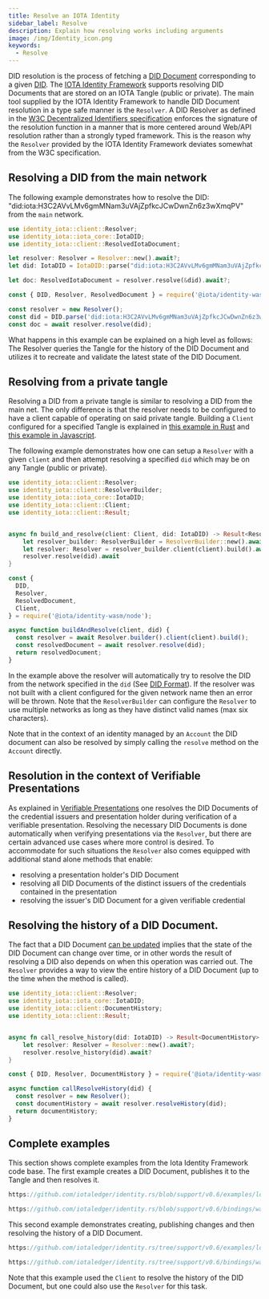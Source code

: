 ```yaml
---
title: Resolve an IOTA Identity
sidebar_label: Resolve
description: Explain how resolving works including arguments
image: /img/Identity_icon.png
keywords:
  - Resolve
---
```




<Announcement />

DID resolution is the process of fetching a [DID Document](https://www.w3.org/TR/did-core/#dfn-did-documents) corresponding to a given [DID](https://www.w3.org/TR/did-core/#dfn-decentralized-identifiers).
The [IOTA Identity Framework](https://github.com/iotaledger/identity.rs) supports resolving DID Documents that are stored on an IOTA Tangle (public or private). The main tool supplied
by the IOTA Identity Framework to handle DID Document resolution in a type safe manner is the `Resolver`. A DID Resolver as defined in the [W3C Decentralized Identifiers specification](https://www.w3.org/TR/did-core/#dfn-did-resolvers)
enforces the signature of the resolution function in a manner that is more centered around Web/API resolution rather than a strongly typed framework. This is the reason why the `Resolver` provided by the IOTA Identity Framework deviates somewhat from
the W3C specification.

## Resolving a DID from the main network

The following example demonstrates how to resolve the DID: "did:iota:H3C2AVvLMv6gmMNam3uVAjZpfkcJCwDwnZn6z3wXmqPV" from the `main` network.

<Tabs groupId="language">
<TabItem value="rust" label="Rust">

```rust
use identity_iota::client::Resolver;
use identity_iota::iota_core::IotaDID;
use identity_iota::client::ResolvedIotaDocument;

let resolver: Resolver = Resolver::new().await?;
let did: IotaDID = IotaDID::parse("did:iota:H3C2AVvLMv6gmMNam3uVAjZpfkcJCwDwnZn6z3wXmqPV")?;

let doc: ResolvedIotaDocument = resolver.resolve(&did).await?;

```

</TabItem>
<TabItem value="node" label="Node.js">

```js
const { DID, Resolver, ResolvedDocument } = require('@iota/identity-wasm/node');

const resolver = new Resolver();
const did = DID.parse('did:iota:H3C2AVvLMv6gmMNam3uVAjZpfkcJCwDwnZn6z3wXmqPV');
const doc = await resolver.resolve(did);
```

</TabItem>
</Tabs>
What happens in this example can be explained on a high level as follows: The Resolver queries the Tangle for the history of the DID Document and utilizes it to recreate and validate the latest state of the DID Document.

## Resolving from a private tangle

Resolving a DID from a private tangle is similar to resolving a DID from the main net. The only difference is that
the resolver needs to be configured to have a client capable of operating on said private tangle. Building a `Client` configured for a specified Tangle is explained in [this example in Rust](https://github.com/iotaledger/identity.rs/blob/support/v0.6/examples/low-level-api/private_tangle.rs) and [this example in Javascript](https://github.com/iotaledger/identity.rs/blob/support/v0.6/bindings/wasm/examples/src/private_tangle.js).

The following example demonstrates how one can setup a `Resolver` with a given `client` and then attempt resolving a specified `did` which may be on any Tangle (public or private).

<Tabs groupId="language">
<TabItem value="rust" label="Rust">

```rust
use identity_iota::client::Resolver;
use identity_iota::client::ResolverBuilder;
use identity_iota::iota_core::IotaDID;
use identity_iota::client::Client;
use identity_iota::client::Result;


async fn build_and_resolve(client: Client, did: IotaDID) -> Result<ResolvedIotaDocument> {
    let resolver_builder: ResolverBuilder = ResolverBuilder::new().await?;
    let resolver: Resolver = resolver_builder.client(client).build().await?;
    resolver.resolve(did).await
}
```

</TabItem>
<TabItem value="node" label="Node.js">

```js
const {
  DID,
  Resolver,
  ResolvedDocument,
  Client,
} = require('@iota/identity-wasm/node');

async function buildAndResolve(client, did) {
  const resolver = await Resolver.builder().client(client).build();
  const resolvedDocument = await resolver.resolve(did);
  return resolvedDocument;
}
```

</TabItem>
</Tabs>

In the example above the resolver will automatically try to resolve the DID from the network specified in the `did` (See [DID Format](../../specs/did/iota_did_method_spec.mdx#did-format)).
If the resolver was not built with a client configured for the given network name then an error will be thrown. Note that the `ResolverBuilder` can configure the `Resolver` to use
multiple networks as long as they have distinct valid names (max six characters).

Note that in the context of an identity managed by an `Account` the DID document can also be resolved by simply calling the `resolve` method on the `Account` directly.

## Resolution in the context of Verifiable Presentations

As explained in [Verifiable Presentations](./../verifiable_credentials/verifiable_presentations.mdx) one resolves the DID Documents of the credential issuers and presentation holder
during verification of a verifiable presentation. Resolving the necessary DID Documents is done automatically when verifying presentations via the `Resolver`, but there are certain
advanced use cases where more control is desired. To accommodate for such situations the `Resolver` also comes equipped with additional stand alone methods that enable:

- resolving a presentation holder's DID Document
- resolving all DID Documents of the distinct issuers of the credentials contained in the presentation
- resolving the issuer's DID Document for a given verifiable credential

## Resolving the history of a DID Document.

The fact that a DID Document [can be updated](./update.mdx) implies that the state of the DID Document can change over time, or in other words the result of resolving a DID
also depends on when this operation was carried out. The `Resolver` provides a way to view the entire history of a DID Document (up to the time when the method is called).

<Tabs groupId="language">
<TabItem value="rust" label="Rust">

```rust
use identity_iota::client::Resolver;
use identity_iota::iota_core::IotaDID;
use identity_iota::client::DocumentHistory;
use identity_iota::client::Result;


async fn call_resolve_history(did: IotaDID) -> Result<DocumentHistory> {
    let resolver: Resolver = Resolver::new().await?;
    resolver.resolve_history(did).await?
}
```

</TabItem>
<TabItem value="node" label="Node.js">

```js
const { DID, Resolver, DocumentHistory } = require('@iota/identity-wasm/node');

async function callResolveHistory(did) {
  const resolver = new Resolver();
  const documentHistory = await resolver.resolveHistory(did);
  return documentHistory;
}
```

</TabItem>
</Tabs>

## Complete examples

This section shows complete examples from the Iota Identity Framework code base. The first example creates a DID Document, publishes it to the Tangle and then resolves it.

<Tabs groupId="language">
<TabItem value="rust" label="Rust">

```rust reference
https://github.com/iotaledger/identity.rs/blob/support/v0.6/examples/low-level-api/resolve_did.rs
```

</TabItem>
<TabItem value="node" label="Node.js">

```js reference
https://github.com/iotaledger/identity.rs/blob/support/v0.6/bindings/wasm/examples/src/resolve_did.js
```

</TabItem>
</Tabs>

This second example demonstrates creating, publishing changes and then resolving the history of a DID Document.

<Tabs groupId="language">
<TabItem value="rust" label="Rust">

```rust reference
https://github.com/iotaledger/identity.rs/tree/support/v0.6/examples/low-level-api/resolve_history.rs
```

</TabItem>
<TabItem value="node" label="Node.js">

```js reference
https://github.com/iotaledger/identity.rs/tree/support/v0.6/bindings/wasm/examples/src/resolve_history.js
```

</TabItem>
</Tabs>

Note that this example used the `Client` to resolve the history of the DID Document, but one could also use the `Resolver` for this task.
